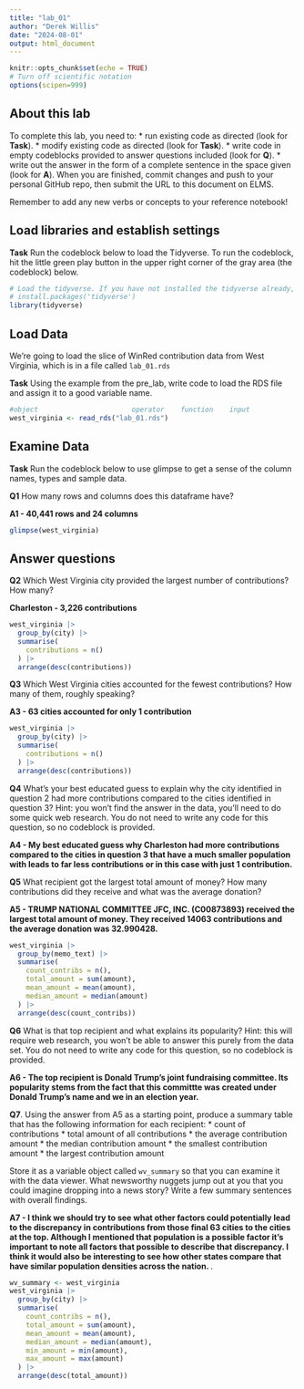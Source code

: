 ```yaml
---
title: "lab_01"
author: "Derek Willis"
date: "2024-08-01"
output: html_document
---
```


```r
knitr::opts_chunk$set(echo = TRUE)
# Turn off scientific notation
options(scipen=999)
```

## About this lab

To complete this lab, you need to: \* run existing code as directed (look for **Task**). \* modify existing code as directed (look for **Task**). \* write code in empty codeblocks provided to answer questions included (look for **Q**). \* write out the answer in the form of a complete sentence in the space given (look for **A**). When you are finished, commit changes and push to your personal GitHub repo, then submit the URL to this document on ELMS.

Remember to add any new verbs or concepts to your reference notebook!

## Load libraries and establish settings

**Task** Run the codeblock below to load the Tidyverse. To run the codeblock, hit the little green play button in the upper right corner of the gray area (the codeblock) below.

```r
# Load the tidyverse. If you have not installed the tidyverse already, remove the # from the next line and run it first.  
# install.packages('tidyverse')
library(tidyverse)
```

## Load Data

We're going to load the slice of WinRed contribution data from West Virginia, which is in a file called `lab_01.rds`

**Task** Using the example from the pre_lab, write code to load the RDS file and assign it to a good variable name.

```r

#object                       operator    function    input  
west_virginia <- read_rds("lab_01.rds")
```

## Examine Data

**Task** Run the codeblock below to use glimpse to get a sense of the column names, types and sample data.

**Q1** How many rows and columns does this dataframe have?

**A1 - 40,441 rows and 24 columns**

```r
glimpse(west_virginia)
```

## Answer questions

**Q2** Which West Virginia city provided the largest number of contributions? How many?

**Charleston - 3,226 contributions**

```r
west_virginia |>
  group_by(city) |>
  summarise(
    contributions = n()
  ) |>
  arrange(desc(contributions))
```

**Q3** Which West Virginia cities accounted for the fewest contributions? How many of them, roughly speaking?

**A3 - 63 cities accounted for only 1 contribution**

```r
west_virginia |>
  group_by(city) |>
  summarise(
    contributions = n()
  ) |>
  arrange(desc(contributions))
```

**Q4** What's your best educated guess to explain why the city identified in question 2 had more contributions compared to the cities identified in question 3? Hint: you won't find the answer in the data, you'll need to do some quick web research. You do not need to write any code for this question, so no codeblock is provided.

**A4 - My best educated guess why Charleston had more contributions compared to the cities in question 3 that have a much smaller population with leads to far less contributions or in this case with just 1 contribution.**

**Q5** What recipient got the largest total amount of money? How many contributions did they receive and what was the average donation?

**A5 - TRUMP NATIONAL COMMITTEE JFC, INC. (C00873893) received the largest total amount of money. They received 14063 contributions and the average donation was 32.990428.**

```r
west_virginia |>
  group_by(memo_text) |>
  summarise(
    count_contribs = n(),
    total_amount = sum(amount),
    mean_amount = mean(amount),
    median_amount = median(amount)
  ) |>
  arrange(desc(count_contribs))
```

**Q6** What is that top recipient and what explains its popularity? Hint: this will require web research, you won't be able to answer this purely from the data set. You do not need to write any code for this question, so no codeblock is provided.

**A6 - The top recipient is Donald Trump's joint fundraising committee. Its popularity stems from the fact that this committte was created under Donald Trump's name and we in an election year.**

**Q7**. Using the answer from A5 as a starting point, produce a summary table that has the following information for each recipient: \* count of contributions \* total amount of all contributions \* the average contribution amount \* the median contribution amount \* the smallest contribution amount \* the largest contribution amount

Store it as a variable object called `wv_summary` so that you can examine it with the data viewer. What newsworthy nuggets jump out at you that you could imagine dropping into a news story? Write a few summary sentences with overall findings.

**A7 - I think we should try to see what other factors could potentially lead to the discrepancy in contributions from those final 63 cities to the cities at the top. Although I mentioned that population is a possible factor it's important to note all factors that possible to describe that discrepancy. I think it would also be interesting to see how other states compare that have similar population densities across the nation. **.

```r
wv_summary <- west_virginia
west_virginia |>
  group_by(city) |>
  summarise(
    count_contribs = n(),
    total_amount = sum(amount),
    mean_amount = mean(amount),
    median_amount = median(amount),
    min_amount = min(amount),
    max_amount = max(amount)
  ) |>
  arrange(desc(total_amount))
```
